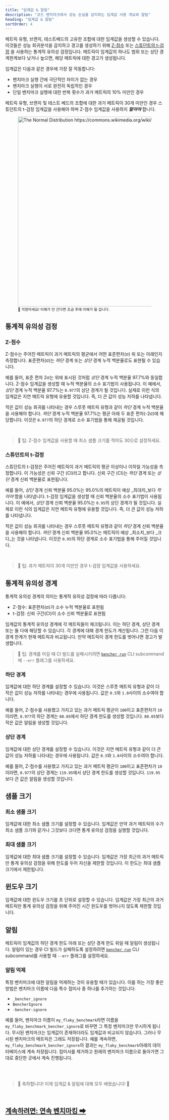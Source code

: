 ```yaml
---
title: "임계값 & 알림"
description: "코드 벤치마크에서 성능 손실을 감지하는 임계값 사용 개요와 알림"
heading: "임계값 & 알림"
sortOrder: 4
---
```


메트릭 유형, 브랜치, 테스트베드의 고유한 조합에 대한 임계값을 생성할 수 있습니다.
이것들은 성능 회귀분석을 감지하고 경고를 생성하기 위해
[Z-점수](https://en.wikipedia.org/wiki/Standard_score)
또는 [스튜던트의 t-검정](https://en.wikipedia.org/wiki/Student%27s_t-test)
을 사용하는 통계적 유의성 검정입니다.
메트릭이 임계값의 하나도 범위 또는 상단 경계한계보다 낮거나 높으면,
해당 메트릭에 대한 경고가 생성됩니다.

임계값은 다음과 같은 경우에 가장 잘 작동합니다:
- 벤치마크 실행 간에 극단적인 차이가 없는 경우
- 벤치마크 실행이 서로 완전히 독립적인 경우
- 단일 벤치마크 실행에 대한 반복 횟수가 과거 메트릭의 10% 미만인 경우

메트릭 유형, 브랜치 및 테스트 베드의 조합에 대한 과거 메트릭이 30개 미만인 경우 스튜던트의 t-검정 임계값을 사용해야 하며 Z-점수 임계값을 사용하지 __*말아야*__ 합니다.

<div class="content has-text-centered">
    <figure>
<img
    src="https://upload.wikimedia.org/wikipedia/commons/2/25/The_Normal_Distribution.svg"
    width="800"
    height="600"
    alt="The Normal Distribution https://commons.wikimedia.org/wiki/File:The_Normal_Distribution.svg"
/>
<br/>
<small>🐰 걱정마세요! 이해가 안 간다면 조금 후에 이해가 될 겁니다.</small>
</figure>
</div>

## 통계적 유의성 검정

### Z-점수

Z-점수는 주어진 메트릭이 과거 메트릭의 평균에서 어떤 표준편차(σ) 위 또는 아래인지 측정합니다.
표준편차(σ)는 _하단_ 경계 또는 _상단_ 경계 누적 백분율로도 표현될 수 있습니다.

예를 들어, 표준 편차 2σ는 위에 표시된 것처럼 _상단_ 경계 누적 백분율 97.7%와 동일합니다.
Z-점수 임계값을 생성할 때 누적 백분율의 소수 표기법이 사용됩니다.
이 예에서, _상단_ 경계 누적 백분율 97.7%는 `0.977`의 상단 경계가 될 것입니다.
실제로 이런 식의 임계값은 지연 메트릭 유형에 유용할 것입니다.
즉, 더 큰 값이 성능 저하를 나타냅니다.

적은 값이 성능 회귀를 나타내는 경우 스루풋 메트릭 유형과 같이 _하단_ 경계 누적 백분율을 사용해야 합니다.
_하단_ 경계 누적 백분율 97.7%는 평균 아래 두 표준 편차(-2σ)에 해당합니다.
이것은 `0.977`의 하단 경계로 소수 표기법을 통해 제공될 것입니다.

<br />

> 🐰 팁: Z-점수 임계값을 사용할 때 최소 샘플 크기를 적어도 30으로 설정하세요.

### 스튜던트의 t-검정

스튜던트의 t-검정은 주어진 메트릭이 과거 메트릭의 평균 이상이나 이하일 가능성을 측정합니다.
이 가능성은 신뢰 구간 (CI)라고 합니다.
신뢰 구간 (CI)는 _하단_ 경계 또는 _상단_ 경계 신뢰 백분율로 표현됩니다.

예를 들어, _상단_ 경계 신뢰 백분율 95.0%는 95.0%의 메트릭이 예상 _최대치_보다 _작아야_ 함을 나타냅니다.
t-검정 임계값을 생성할 때 신뢰 백분율의 소수 표기법이 사용됩니다.
이 예에서, _상단_ 경계 신뢰 백분율 95.0%는 `0.95`의 상단 경계가 될 것입니다.
실제로 이런 식의 임계값은 지연 메트릭 유형에 유용할 것입니다.
즉, 더 큰 값이 성능 저하를 나타냅니다.

적은 값이 성능 회귀를 나타내는 경우 스루풋 메트릭 유형과 같이 _하단_ 경계 신뢰 백분율을 사용해야 합니다.
_하단_ 경계 신뢰 백분율 95.0%는 메트릭이 예상 _최소치_보다 _크다_는 것을 나타냅니다.
이것은 `0.95`의 하단 경계로 소수 표기법을 통해 주어질 것입니다.

<br />

> 🐰 팁: 과거 메트릭이 30개 미만인 경우 t-검정 임계값을 사용하세요.

## 통계적 유의성 경계

통계적 유의성 경계의 의미는 통계적 유의성 검정에 따라 다릅니다:
- Z-점수: 표준편차(σ)가 소수 누적 백분율로 표현됨
- t-검정: 신뢰 구간(CI)이 소수 신뢰 백분율로 표현됨

임계값의 통계적 유의성 경계에 각 메트릭들이 체크됩니다.
이는 하단 경계, 상단 경계 또는 둘 다에 해당할 수 있습니다.
각 경계에 대해 경계 한도가 계산됩니다.
그런 다음 이 경계 한계가 현재 메트릭과 비교됩니다.
만약 메트릭이 경계 한도를 벗어나면 경고가 발생합니다.

> 🐰 팁: 경계를 어길 때 CI 빌드를 실패시키려면 <code><a href="/ko/docs/explanation/bencher-run/">bencher run</a></code> CLI subcommand에 `--err` 플래그를 사용하세요.

### 하단 경계
임계값에 대한 하단 경계를 설정할 수 있습니다.
이것은 스루풋 메트릭 유형과 같이 더 작은 값이 성능 저하를 나타내는 경우에 사용됩니다.
값은 `0.5`와 `1.0`사이의 소수여야 합니다.

예를 들어, Z-점수를 사용했고 가지고 있는 과거 메트릭 평균이 `100`이고 표준편차가 `10`이라면, `0.977`의 하단 경계는 `80.05`에서 하단 경계 한도를 생성할 것입니다.
`80.05`보다 작은 값은 알림을 생성할 것입니다.

### 상단 경계
임계값에 대한 상단 경계를 설정할 수 있습니다.
이것은 지연 메트릭 유형과 같이 더 큰 값이 성능 저하를 나타내는 경우에 사용됩니다.
값은 `0.5`와 `1.0`사이의 소수여야 합니다.

예를 들어, Z-점수를 사용했고 가지고 있는 과거 메트릭 평균이 `100`이고 표준편차가 `10`이라면, `0.977`의 상단 경계는 `119.95`에서 상단 경계 한도를 생성할 것입니다.
`119.95`보다 큰 값은 알림을 생성할 것입니다.

## 샘플 크기

### 최소 샘플 크기
임계값에 대한 최소 샘플 크기를 설정할 수 있습니다.
임계값은 만약 과거 메트릭의 수가 최소 샘플 크기와 같거나 그것보다 크다면 통계 유의성 검정을 실행할 것입니다.

### 최대 샘플 크기
임계값에 대한 최대 샘플 크기를 설정할 수 있습니다.
임계값은 가장 최근의 과거 메트릭만 통계 유의성 검정을 위해 한도를 두어 자신을 제한할 것입니다.
이 한도는 최대 샘플 크기에서 제한됩니다.

## 윈도우 크기
임계값에 대한 윈도우 크기를 초 단위로 설정할 수 있습니다.
임계값은 가장 최근의 과거 메트릭만 통계 유의성 검정을 위해 주어진 시간 윈도우를 벗어나지 않도록 제한할 것입니다.

## 알림
메트릭이 임계값의 하단 경계 한도 아래 또는 상단 경계 한도 위일 때 알림이 생성됩니다.
알림이 있는 경우 CI 빌드가 실패하도록 설정하려면 <code><a href="/ko/docs/explanation/bencher-run/">bencher run</a></code> CLI subcommand를 사용할 때 `--err` 플래그를 설정하세요.

### 알림 억제
특정 벤치마크에 대한 알림을 억제하는 것이 유용할 때가 있습니다.
이를 하는 가장 좋은 방법은 벤치마크 이름에 다음 특수 접미사 중 하나를 추가하는 것입니다:

- `_bencher_ignore`
- `BencherIgnore`
- `-bencher-ignore`

예를 들어, 벤치마크 이름이 `my_flaky_benchmark`라면 이름을 `my_flaky_benchmark_bencher_ignore`로 바꾸면 그 특정 벤치마크만 무시하게 됩니다.
무시된 벤치마크는 임계값이 존재하더라도 임계값과 비교되지 않습니다.
그러나 무시된 벤치마크의 메트릭은 그래도 저장됩니다.
예를 계속하면, `my_flaky_benchmark_bencher_ignore`의 결과는 `my_flaky_benchmark`아래의 데이터베이스에 계속 저장됩니다.
접미사를 제거하고 원래의 벤치마크 이름으로 돌아가면
그대로 중단한 곳에서 계속 진행됩니다.

<br />
<br />

> 🐰 축하합니다! 이제 임계값 & 알림에 대해 모두 배웠습니다! 🎉

<br/>

<h2><a href="/ko/docs/explanation/continuous-benchmarking/">계속하려면: 연속 벤치마킹 ➡</a></h2>
